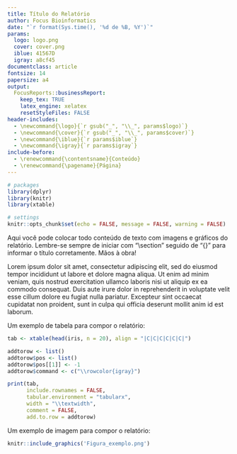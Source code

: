 ```yaml
---
title: Título do Relatório
author: Focus Bioinformatics 
date: "`r format(Sys.time(), '%d de %B, %Y')`"
params:
  logo: logo.png
  cover: cover.png
  iblue: 41567D
  igray: a8cf45
documentclass: article
fontsize: 14
papersize: a4
output: 
  FocusReports::businessReport:
    keep_tex: TRUE
    latex_engine: xelatex
    resetStyleFiles: FALSE
header-includes: 
  - \newcommand{\logo}{`r gsub("_", "\\_", params$logo)`}
  - \newcommand{\cover}{`r gsub("_", "\\_", params$cover)`}
  - \newcommand{\iblue}{`r params$iblue`}
  - \newcommand{\igray}{`r params$igray`}
include-before:
  - \renewcommand{\contentsname}{Conteúdo}
  - \renewcommand{\pagename}{Página}
---
```


```r
# packages
library(dplyr)
library(knitr)
library(xtable)

# settings
knitr::opts_chunk$set(echo = FALSE, message = FALSE, warning = FALSE)
```

\maketitle
\tableofcontents
\addcontentsline{toc}{section}{Contents}
\clearpage

\section{Primeiro Título}

Aqui você pode colocar todo conteúdo de texto com imagens e gráficos do relatório. Lembre-se sempre de iniciar com "\\section" seguido de "{}" para informar o título corretamente. Mãos à obra!

\subsection{Primeiro subtitulo}

Lorem ipsum dolor sit amet, consectetur adipiscing elit, sed do eiusmod tempor incididunt ut labore et dolore magna aliqua. Ut enim ad minim veniam, quis nostrud exercitation ullamco laboris nisi ut aliquip ex ea commodo consequat. Duis aute irure dolor in reprehenderit in voluptate velit esse cillum dolore eu fugiat nulla pariatur. Excepteur sint occaecat cupidatat non proident, sunt in culpa qui officia deserunt mollit anim id est laborum.

\section{Segundo Título}

Um exemplo de tabela para compor o relatório:

```r
tab <- xtable(head(iris, n = 20), align = "|C|C|C|C|C|C|")

addtorow <- list()
addtorow$pos <- list()
addtorow$pos[[1]] <- -1
addtorow$command <- c("\\rowcolor{igray}")

print(tab,
      include.rownames = FALSE,
      tabular.environment = "tabularx",
      width = "\\textwidth",
      comment = FALSE,
      add.to.row = addtorow)
```

\section{Terceiro Título}

Um exemplo de imagem para compor o relatório:
  
  
```r
knitr::include_graphics('Figura_exemplo.png')
```
